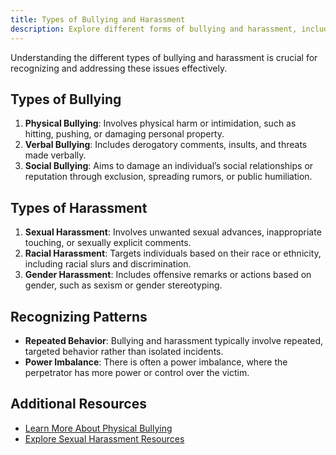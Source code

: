 ```yaml
---
title: Types of Bullying and Harassment
description: Explore different forms of bullying and harassment, including physical, verbal, and social types, as well as harassment based on various characteristics.
---
```


Understanding the different types of bullying and harassment is crucial for recognizing and addressing these issues effectively.

## Types of Bullying

1. **Physical Bullying**: Involves physical harm or intimidation, such as hitting, pushing, or damaging personal property.
2. **Verbal Bullying**: Includes derogatory comments, insults, and threats made verbally.
3. **Social Bullying**: Aims to damage an individual’s social relationships or reputation through exclusion, spreading rumors, or public humiliation.

## Types of Harassment

1. **Sexual Harassment**: Involves unwanted sexual advances, inappropriate touching, or sexually explicit comments.
2. **Racial Harassment**: Targets individuals based on their race or ethnicity, including racial slurs and discrimination.
3. **Gender Harassment**: Includes offensive remarks or actions based on gender, such as sexism or gender stereotyping.

## Recognizing Patterns

- **Repeated Behavior**: Bullying and harassment typically involve repeated, targeted behavior rather than isolated incidents.
- **Power Imbalance**: There is often a power imbalance, where the perpetrator has more power or control over the victim.

## Additional Resources

- [Learn More About Physical Bullying](/resources/physical-bullying)
- [Explore Sexual Harassment Resources](/resources/sexual-harassment)

